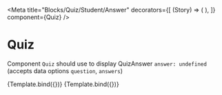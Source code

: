 
<Meta
  title="Blocks/Quiz/Student/Answer"
  decorators={[
    (Story) => (
      <LearnContextDecorator>
        <Story />
      </LearnContextDecorator>
    ),
  ]}
  component={Quiz}
/>

# Quiz

Component `Quiz` should use to display QuizAnswer `answer: undefined` (accepts data options `question`, `answers`)


<Canvas>
  <Story
    name="0 answer"
    args={{
      answer: undefined,
      content: {
        data: {
          question: 'Question ?',
          answers: [],
        },
      },
      blockId: 'Test id',
      revision: 'Test revision',
    }}
  >
    {Template.bind({})}
  </Story>
  <Story
    name="4 answer"
    args={{
      answer: undefined,
      content: {
        data: {
          question: 'Question ?',
          answers: [
            {
              value: '1',
            },
            {
              value: '2',
            },
            {
              value: '3',
            },
            {
              value: '4',
            },
          ],
        },
      },
      blockId: 'Test id',
      revision: 'Test revision',
    }}
  >
    {Template.bind({})}
  </Story>
</Canvas>
